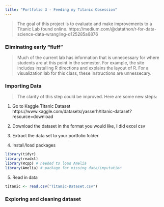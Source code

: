 ```yaml
---
title: "Portfolio 3 - Feeding my Titanic Obsession"
---
```


> The goal of this project is to evaluate and make improvements to a Titanic Lab found online. https://medium.com/@datathon/r-for-data-science-data-wrangling-d125285a6876 

### Eliminating early "fluff"
> Much of the current lab has information that is unnecessary for where students are at this point in the semester. For example, the site includes installing R directions and explains the layout of R. For a visualization lab for this class, these instructions are unnessecary.

### Importing Data

> The clarity of this step could be improved. Here are some new steps:

1) Go to Kaggle Titanic Dataset 
https://www.kaggle.com/datasets/yasserh/titanic-dataset?resource=download 

2) Download the dataset in the format you would like, I did excel csv

3) Extract the data set to your portfolio folder

4) Install/load packages 

```r
library(tidyr)
library(readxl)
library(Rcpp) # needed to load Amelia
library(Amelia) # package for missing data/imputation
```

5) Read in data 
```r
titanic <- read.csv("Titanic-Dataset.csv")
```


### Exploring and cleaning dataset 

